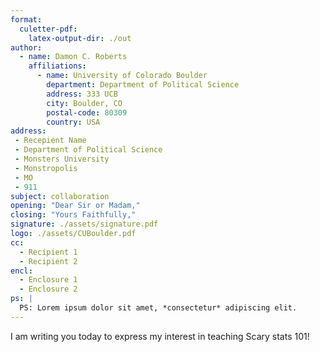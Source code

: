 ```yaml
---
format:
  culetter-pdf:
    latex-output-dir: ./out
author:
  - name: Damon C. Roberts
    affiliations:
      - name: University of Colorado Boulder
        department: Department of Political Science
        address: 333 UCB
        city: Boulder, CO
        postal-code: 80309
        country: USA
address:
 - Recepient Name
 - Department of Political Science
 - Monsters University
 - Monstropolis
 - MO
 - 911
subject: collaboration
opening: "Dear Sir or Madam,"
closing: "Yours Faithfully,"
signature: ./assets/signature.pdf
logo: ./assets/CUBoulder.pdf
cc:
  - Recipient 1
  - Recipient 2
encl:
  - Enclosure 1
  - Enclosure 2
ps: |
  PS: Lorem ipsum dolor sit amet, *consectetur* adipiscing elit.
---
```


I am writing you today to express my interest in teaching Scary stats 101!

